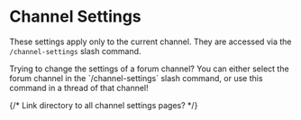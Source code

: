 # Channel Settings

These settings apply only to the current channel. They are accessed via the `/channel-settings` slash command.


<Callout type="info">
	Trying to change the settings of a forum channel? You can either select the
	forum channel in the `/channel-settings` slash command, or use this command in
	a thread of that channel!
</Callout>

{/* Link directory to all channel settings pages? */}
